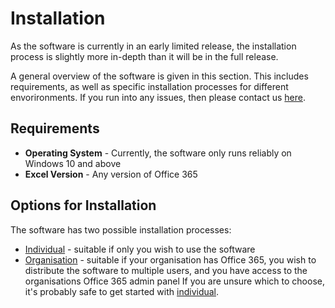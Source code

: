 # Installation
<Warning>As the software is currently in an early limited release, the installation process is slightly more in-depth than it will be in the full release.</Warning>

A general overview of the software is given in this section. This includes requirements, as well as specific installation processes for different envorironments. If you run into any issues, then please contact us [here](info@vectofy.co.uk).

## Requirements
* **Operating System** - Currently, the software only runs reliably on Windows 10 and above
* **Excel Version** - Any version of Office 365

## Options for Installation
The software has two possible installation processes:
* [Individual](/installation/individual) - suitable if only you wish to use the software
* [Organisation](/installation/organisation) - suitable if your organisation has Office 365, you wish to distribute the software to multiple users, and you have access to the organisations Office 365 admin panel
If you are unsure which to choose, it's probably safe to get started with [individual](/installation/individual).